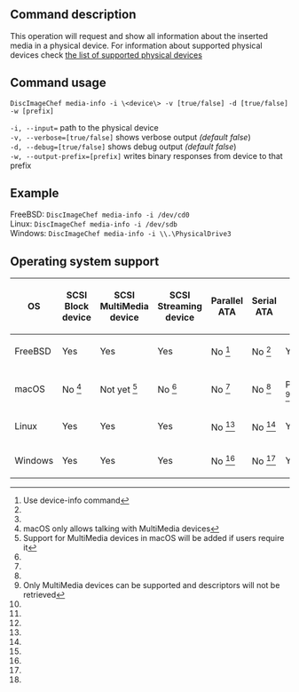 ==Command description==
This operation will request and show all information about the inserted media in a physical device. For information about supported physical devices check [[Supported-devices|the list of supported physical devices]]

==Command usage==
<code>DiscImageChef media-info -i \<device\> -v [true/false] -d [true/false] -w [prefix]</code>

<code>-i, --input=<device></code> path to the physical device<br />
<code>-v, --verbose=[true/false]</code> shows verbose output ''(default false'')<br />
<code>-d, --debug=[true/false]</code> shows debug output ''(default false'')<br />
<code>-w, --output-prefix=[prefix]</code> writes binary responses from device to that prefix  

==Example==
FreeBSD: <code>DiscImageChef media-info -i /dev/cd0</code><br />
Linux: <code>DiscImageChef media-info -i /dev/sdb</code><br />
Windows: <code>DiscImageChef media-info -i \\.\PhysicalDrive3</code><br />

==Operating system support==
{|
! OS
! SCSI Block device
! SCSI MultiMedia device
! SCSI Streaming device
! Parallel ATA
! Serial ATA
! USB
! FireWire
! PCMCIA
! SecureDigital / MultiMediaCard
|-
| FreeBSD
| Yes
| Yes
| Yes
| No <ref name="atamedia">Use device-info command</ref>
| No <ref name="atamedia"/>
| Yes
| Yes
| Yes
| No <ref name="atamedia"/>
|-
| macOS
| No <ref name="macOS permissions">macOS only allows talking with MultiMedia devices</ref>
| Not yet <ref name="macOS users">Support for MultiMedia devices in macOS will be added if users require it</ref>
| No <ref name="macOS permissions"/>
| No <ref name="macOS permissions"/>
| No <ref name="macOS permissions"/>
| Partial <ref name="macOS">Only MultiMedia devices can be supported and descriptors will not be retrieved</ref>
| Partial <ref name="macOS"/>
| Partial <ref name="macOS"/>
| No <ref name="macOS permissions"/>
|-
| Linux
| Yes
| Yes
| Yes
| No <ref name="atamedia"/>
| No <ref name="atamedia"/>
| Yes
| Yes
| Yes
| No <ref name="atamedia"/>
|-
| Windows
| Yes
| Yes
| Yes
| No <ref name="atamedia"/>
| No <ref name="atamedia"/>
| Yes
| Yes
| Yes
| No <ref name="atamedia"/>
|}

<references/>